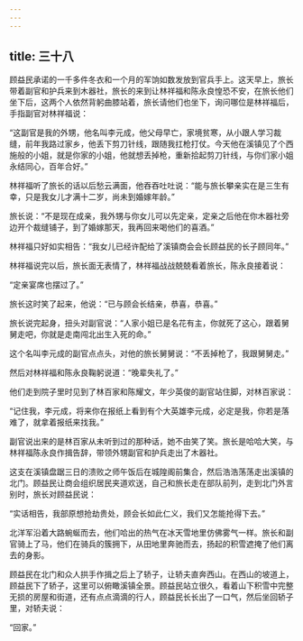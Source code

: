 ```yaml
---
---
---
```

title: 三十八
---



顾益民承诺的一千多件冬衣和一个月的军饷如数发放到官兵手上。这天早上，旅长带着副官和护兵来到木器社，旅长的来到让林祥福和陈永良惶恐不安，在旅长他们坐下后，这两个人依然背躬曲膝站着，旅长请他们也坐下，询问哪位是林祥福后，手指副官对林祥福说：

“这副官是我的外甥，他名叫李元成，他父母早亡，家境贫寒，从小跟人学习裁缝，前年我路过家乡，他丢下剪刀针线，跟随我扛枪打仗。今天他在溪镇见了个西施般的小姐，就是你家的小姐，他就想丢掉枪，重新拾起剪刀针线，与你们家小姐永结同心，百年合好。”

林祥福听了旅长的话以后愁云满面，他吞吞吐吐说：“能与旅长攀亲实在是三生有幸，只是我女儿才满十二岁，尚未到婚嫁年龄。”

旅长说：“不是现在成亲，我外甥与你女儿可以先定亲，定亲之后他在你木器社旁边开个裁缝铺子，到了婚嫁那天，我再回来喝他们的喜酒。”

林祥福只好如实相告：“我女儿已经许配给了溪镇商会会长顾益民的长子顾同年。”

林祥福说完以后，旅长面无表情了，林祥福战战兢兢看着旅长，陈永良接着说：

“定亲宴席也摆过了。”

旅长这时笑了起来，他说：“已与顾会长结亲，恭喜，恭喜。”

旅长说完起身，扭头对副官说：“人家小姐已是名花有主，你就死了这心，跟着舅舅走吧，你就是走南闯北出生入死的命。”

这个名叫李元成的副官点点头，对他的旅长舅舅说：“不丢掉枪了，我跟舅舅走。”

然后对林祥福和陈永良鞠躬说道：“晚辈失礼了。”

他们走到院子里时见到了林百家和陈耀文，年少英俊的副官站住脚，对林百家说：

“记住我，李元成，将来你在报纸上看到有个大英雄李元成，必定是我，你若是落难了，就拿着报纸来找我。”

副官说出来的是林百家从未听到过的那种话，她不由笑了笑。旅长是哈哈大笑，与林祥福陈永良作揖告辞，带领外甥副官和护兵走出了木器社。

这支在溪镇盘踞三日的溃败之师午饭后在城隍阁前集合，然后浩浩荡荡走出溪镇的北门。顾益民让商会组织居民夹道欢送，自己和旅长走在部队前列，走到北门外言别时，旅长对顾益民说：

“实话相告，我部原想抢劫贵处，顾会长如此仁义，我们又怎能抢得下去。”

北洋军沿着大路蜿蜒而去，他们哈出的热气在冰天雪地里仿佛雾气一样。旅长和副官骑上了马，他们在骑兵的簇拥下，从田地里奔驰而去，扬起的积雪遮掩了他们离去的身影。

顾益民在北门和众人拱手作揖之后上了轿子，让轿夫直奔西山。在西山的坡道上，顾益民下了轿子，这里可以俯瞰溪镇全景。顾益民站立很久，看着山下积雪中完整无损的房屋和街道，还有点点滴滴的行人，顾益民长长出了一口气，然后坐回轿子里，对轿夫说：

“回家。”